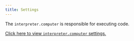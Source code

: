 ---
title: Settings
---

The `interpreter.computer` is responsible for executing code.

[Click here to view `interpreter.computer` settings.](https://docs.openinterpreter.com/settings/all-settings#computer)